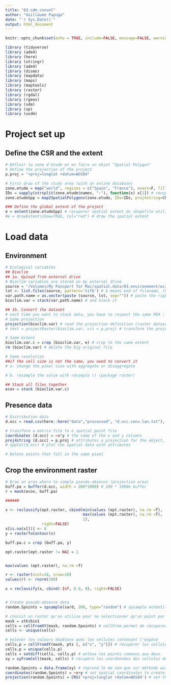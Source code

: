 ```yaml
---
title: "03.sdm_convol"
author: "Guillaume Papuga"
date: "`r Sys.Date()`"
output: html_document
---
```


```r
knitr::opts_chunk$set(echo = TRUE, include=FALSE, message=FALSE, warning=FALSE)
```

```r
library (tidyverse)
library (ade4)
library (here)
library (stringr)
library (ade4)
library (dismo)
library (mapdata)
library (maps)
library (maptools)
library (raster)
library (rgdal)
library (rgeos)
library (sdm)
library (sp)
library (usdm) 
```

# Project set up

## Define the CSR and the extent
```r
# Définir la zone d'étude et en faire un objet "Spatial Polygon"
# Define the projection of the project 
p.proj = "+proj=longlat +datum=WGS84"

# First draw of the study area (with an online database)
zone.etude = map("world", regions = c("Spain", "France"), exact=F, fill=T)  # défini le fond de carte en "objet map"; il faut que "fill = T" pour pouvoir convertir en spatialpolygon
IDs = sapply(strsplit(zone.etude$names, ":"), function(x) x[1]) # récupère les noms des pays
zone.etudeSpp = map2SpatialPolygons(zone.etude, IDs=IDs, proj4string=CRS(p.proj))  # convertit en "Spatial Polygon"

### Define the global extent of the project
e = extent(zone.etudeSpp) # recuperer spatial extent du shapefile utilisé pour extraire les données
#e = drawExtent(show=TRUE, col="red") # draw the spatial extent
```


# Load data
## Environment
```r
# Ecological variables
## Bioclim
## 1a. Upload from external drive
# Bioclim variables are stored on my external drive
source = "/Volumes/My Passport for Mac/spatial.data/03.environement/wc2.0_30s_bio/" # folder path
lst <- list.files(source, pattern='tif$') # $ means end of filename, (here we see list of files ended with img)
var.path.name = as.vector(paste (source, lst, sep="")) # paste the right name
bioclim.var = stack(var.path.name) # and stack it

## 1b. Convert the dataset
# each time you want to stack data, you have to respect the same PER : PROJECTION - EXTENT - RESOLUTION
# Same projection
projection(bioclim.var) # read the projection definition (raster dataset)
# test = projectRaster(bioclim.var, crs = p.proj) # transform the projection into a new one (raster dataset)

# Same extent
bioclim.var.c = crop (bioclim.var, e) # crop to the same extent
rm (bioclim.var) # delete the big original file

# Same resolution 
##if the cell size is not the same, you need to convert it
# a. change the pixel size with aggregate or disaggregate

# b. resample the value with resample () (package raster)

## Stack all files together
ecov = stack (bioclim.var.c)

```


## Presence data
```r
# Distribution data
d.occ = read.csv(here::here("data","processed", "d.occ.conv.lan.txt"), sep = ";", dec = ".") # upload

# transform a matrix file to a spatial point file
coordinates (d.occ) = ~x*y # the name of the x and y columns
proj4string (d.occ) = p.proj # attributes a projection for the object, it DOES NOT reproject
# spplot(d.occ) # plot the spatial data with attributes

# Delete points that fall in the same pixel
```

## Crop the environment raster
```r
# Draw an area where to sample pseudo-absence (projection area)
buff.pa = buffer(d.occ, width = 200*1000) # 200 * 1000m buffer
r = mask(ecov, buff.pa)

######

x <- reclassify(ept.raster, cbind(min(values (ept.raster), na.rm =T), 
                                  max(values (ept.raster), na.rm =T), 
                                  1), 
                right=FALSE)
x[is.na(x[])] <- 0 
y = rasterToContour(x)

buff.pa.c = crop (buff.pa, y)

ept.raster[ept.raster != NA] = 1


max(values (ept.raster), na.rm =T)

r <- raster(ncol=10, nrow=10)
values(r) <- rnorm(100)

x = reclassify(x, cbind(-Inf, 0.9, 0), right=FALSE)


# Create pseudo-absence data
random.Spoints = spsample(sard, 200, type="random") # spsample echantillonne dans un "SpatialPolygon"

# choisit un raster qu'on utilise pour ne selectionner qu'un point par "cell"
mask = stk$bio1
cells = cellFromXY(mask, random.Spoints) # cellFrom permet de récuperer les numéros des cellules avec toute sorte de fichier (XY, ligne, polygone, etc.)
cells <- unique(cells)

# enlever les valeurs doublons avec les cellules contenant l'espèce
cells.p = cellFromXY(mask, pts [, c("x", "y")]) # récupérer les cellules de présence
cells.p = unique(cells.p) 
cells = setdiff(cells, cells.p) # enlève les points communs aux deux
xy = xyFromCell(mask, cells) # récupère les coordonnées des cellules de mask dont le n° correspond a cell

random.Spoints = data.frame(xy) # reprend le mm nom que sur méthode avant pour pseudo absence
coordinates(random.Spoints) = ~x+y # set spatial coordinates to create a Spatial object
projection(random.Spoints) = CRS('+proj=longlat +datum=WGS84') # set the coordinate reference system (CRS)
```

